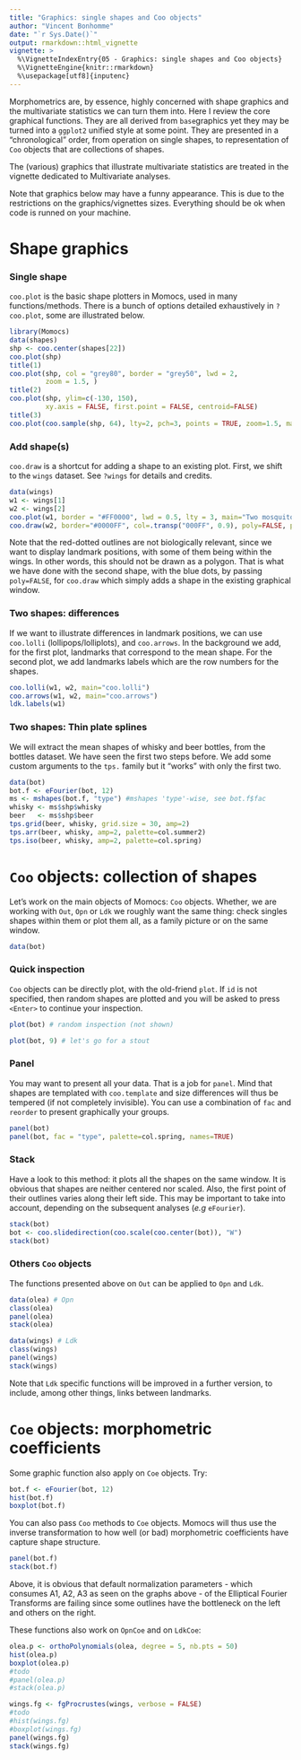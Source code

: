```yaml
---
title: "Graphics: single shapes and Coo objects"
author: "Vincent Bonhomme"
date: "`r Sys.Date()`"
output: rmarkdown::html_vignette
vignette: >
  %\VignetteIndexEntry{05 - Graphics: single shapes and Coo objects}
  %\VignetteEngine{knitr::rmarkdown}
  %\usepackage[utf8]{inputenc}
---
```


Morphometrics are, by essence, highly concerned with shape graphics and the multivariate statistics we can turn them into. Here I review the core graphical 
functions. They are all derived from `base`graphics yet they may be turned into a `ggplot2` unified style at some point. They are presented in a "chronological" order, from operation on single shapes, to representation of `Coo` objects that are collections of shapes.

The (various) graphics that illustrate multivariate statistics are treated in the vignette dedicated to Multivariate analyses.

Note that graphics below may have a funny appearance. This is due to the restrictions on the graphics/vignettes sizes. Everything should be ok when code is runned on your machine.

# Shape graphics
### Single shape
`coo.plot` is the basic shape plotters in Momocs, used in many functions/methods. 
There is a bunch of options detailed exhaustively in `?coo.plot`, some are illustrated below.

```r
library(Momocs)
data(shapes)
shp <- coo.center(shapes[22])
coo.plot(shp)
title(1)
coo.plot(shp, col = "grey80", border = "grey50", lwd = 2,
         zoom = 1.5, )
title(2)
coo.plot(shp, ylim=c(-130, 150),
         xy.axis = FALSE, first.point = FALSE, centroid=FALSE)
title(3)
coo.plot(coo.sample(shp, 64), lty=2, pch=3, points = TRUE, zoom=1.5, main="4")
```

### Add shape(s)
`coo.draw` is a shortcut for adding a shape to an existing plot. First, we shift to the `wings` dataset. See `?wings` for details and credits.

```r
data(wings)
w1 <- wings[1]
w2 <- wings[2]
coo.plot(w1, border = "#FF0000", lwd = 0.5, lty = 3, main="Two mosquito wings")
coo.draw(w2, border="#0000FF", col=.transp("000FF", 0.9), poly=FALSE, pch=20)
```

Note that the red-dotted outlines are not biologically relevant, since we want to display landmark positions, with some of them being within the wings. In other words, this should not be drawn as a polygon. That is what we have done with the second shape, with the blue dots, by passing `poly=FALSE`, for `coo.draw` which simply adds a shape in the existing graphical window.

### Two shapes: differences
If we want to illustrate differences in landmark positions, we can use `coo.lolli` (lollipops/lolliplots), and `coo.arrows`. In the background we add, for the first plot, landmarks that correspond to the mean shape. For the second plot, we add landmarks labels which are the row numbers for the shapes.

```r
coo.lolli(w1, w2, main="coo.lolli")
coo.arrows(w1, w2, main="coo.arrows")
ldk.labels(w1)
```
  
### Two shapes: Thin plate splines
We will extract the mean shapes of whisky and beer bottles, from the bottles dataset. We have seen the first two steps before. We add some custom arguments to the `tps.` family but it "works" with only the first two.
```r
data(bot)
bot.f <- eFourier(bot, 12)
ms <- mshapes(bot.f, "type") #mshapes 'type'-wise, see bot.f$fac
whisky <- ms$shp$whisky
beer   <- ms$shp$beer 
tps.grid(beer, whisky, grid.size = 30, amp=2)
tps.arr(beer, whisky, amp=2, palette=col.summer2)
tps.iso(beer, whisky, amp=2, palette=col.spring)
```

# `Coo` objects: collection of shapes

Let's work on the main objects of Momocs: `Coo` objects. Whether, we are working with `Out`, `Opn` or `Ldk` we roughly want the same thing: check singles shapes within them or plot them all, as a family picture or on the same window.
```r
data(bot)
```

### Quick inspection
`Coo` objects can be directly plot, with the old-friend `plot`. If `id` is not specified, then random shapes are plotted and you will be asked to press `<Enter>` to continue your inspection.
```r
plot(bot) # random inspection (not shown)
```
```r
plot(bot, 9) # let's go for a stout
```

### Panel
You may want to present all your data. That is a job for `panel`. Mind that shapes are templated with `coo.template` and size differences will thus be tempered (if not completely invisible). You can use a combination of `fac` and `reorder` to present graphically your groups.

```r
panel(bot)
panel(bot, fac = "type", palette=col.spring, names=TRUE)
```

### Stack
Have a look to this method: it plots all the shapes on the same window. It is obvious that shapes are neither centered nor scaled. Also, the first point of their outlines varies along their left side. This may be important to take into account, depending on the subsequent analyses (*e.g* `eFourier`).
```r
stack(bot)
bot <- coo.slidedirection(coo.scale(coo.center(bot)), "W")
stack(bot)
```

### Others `Coo` objects
The functions presented above on `Out` can be applied to `Opn` and `Ldk`.

```r
data(olea) # Opn 
class(olea)
panel(olea)
stack(olea)

data(wings) # Ldk
class(wings)
panel(wings)
stack(wings)
```

Note that `Ldk` specific functions will be improved in a further version, to include, among other things, links between landmarks.

# `Coe` objects: morphometric coefficients

Some graphic function also apply on `Coe` objects. Try:

```r
bot.f <- eFourier(bot, 12)
hist(bot.f)
boxplot(bot.f)
```

You can also pass `Coo` methods to `Coe` objects. Momocs will thus use the inverse transformation to how well (or bad) morphometric coefficients have capture shape structure. 

```r
panel(bot.f)
stack(bot.f)
```

Above, it is obvious that default normalization parameters - which consumes A1, A2,  A3 as seen on the graphs above - of the Elliptical Fourier Transforms are failing since some outlines have the bottleneck on the left and others on the right.

These functions also work on `OpnCoe` and on `LdkCoe`:

```r
olea.p <- orthoPolynomials(olea, degree = 5, nb.pts = 50)
hist(olea.p)
boxplot(olea.p)
#todo
#panel(olea.p)
#stack(olea.p)

wings.fg <- fgProcrustes(wings, verbose = FALSE)
#todo
#hist(wings.fg)
#boxplot(wings.fg)
panel(wings.fg)
stack(wings.fg)
```
  